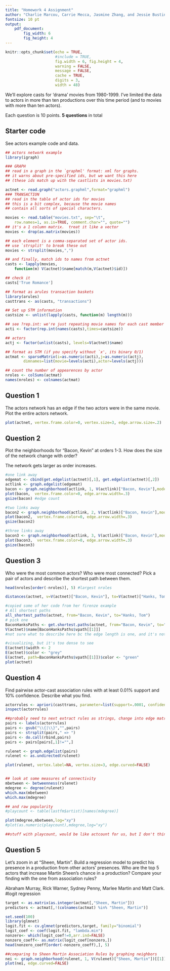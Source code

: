 ```yaml
---
title: "Homework 4 Assignment"
author: "Charlie Marcou, Carrie Mecca, Jasmine Zhang, and Jessie Bustin"
fontsize: 10 pt
output: 
    pdf_document:
        fig_width: 6
        fig_height: 4
---
```


```r
knitr::opts_chunk$set(echo = TRUE, 
                      #include = TRUE, 
                      fig.width = 6, fig.height = 4,
                      warning = FALSE,
                      message = FALSE,
                      cache = TRUE,
                      digits = 3,
                      width = 48) 
```


We’ll explore casts for ‘drama’ movies from 1980-1999. I’ve limited the data to actors in more than ten productions over this time period (and to movies with more than ten actors).

Each question is 10 points. **5 questions** in total

## Starter code

See actors example code and data.
```r
## actors network example
library(igraph)

### GRAPH
## read in a graph in the `graphml' format: xml for graphs.
## it warns about pre-specified ids, but we want this here
## (these ids match up with the castlists in movies.txt)

actnet <- read.graph("actors.graphml",format="graphml")
### TRANSACTION
## read in the table of actor ids for movies
## this is a bit complex, because the movie names
## contain all sorts of special characters.

movies <- read.table("movies.txt", sep="\t", 
	row.names=1, as.is=TRUE, comment.char="", quote="")
## it's a 1 column matrix.  treat it like a vector
movies <- drop(as.matrix(movies))

## each element is a comma-separated set of actor ids.  
## use `strsplit' to break these out
movies <- strsplit(movies,",")

## and finally, match ids to names from actnet
casts <- lapply(movies, 
	function(m) V(actnet)$name[match(m,V(actnet)$id)])

## check it
casts['True Romance']

## format as arules transaction baskets
library(arules)
casttrans <- as(casts, "transactions")

## Set up STM information
castsize <- unlist(lapply(casts, function(m) length(m)))

## see ?rep.int: we're just repeating movie names for each cast member
acti <- factor(rep.int(names(casts),times=castsize))

## actors
actj <- factor(unlist(casts), levels=V(actnet)$name)

## format as STM (if you specify without `x', its binary 0/1)
actmat <- sparseMatrix(i=as.numeric(acti),j=as.numeric(actj),
		dimnames=list(movie=levels(acti),actor=levels(actj)))

## count the number of appearences by actor
nroles <- colSums(actmat)
names(nroles) <- colnames(actmat)
```

## Question 1
 The actors network has an edge if the two actors were in the same movie. Plot the entire actors network.
 
```r
plot(actnet, vertex.frame.color=0, vertex.size=3, edge.arrow.size=.2)
```

## Question 2
Plot the neighborhoods for “Bacon, Kevin” at orders 1-3. How does the size of the network change with order?

The network gets larger as order increases.
```r
#one link away
edgemat <- cbind(get.edgelist(actnet)[,1], get.edgelist(actnet)[,2])
actlink <- graph.edgelist(edgemat)
bacon <- graph.neighborhood(actlink, 1, V(actlink)["Bacon, Kevin"],mode="in")[[1]]
plot(bacon,  vertex.frame.color=0, edge.arrow.width=.3)
gsize(bacon) #edge count

#two links away
bacon2 <- graph.neighborhood(actlink, 2, V(actlink)["Bacon, Kevin"],mode="in")[[1]]
plot(bacon2,  vertex.frame.color=0, edge.arrow.width=.3)
gsize(bacon2)

#three links away
bacon3 <- graph.neighborhood(actlink, 3, V(actlink)["Bacon, Kevin"],mode="in")[[1]]
plot(bacon3,  vertex.frame.color=0, edge.arrow.width=.3)
gsize(bacon3)
```

## Question 3
Who were the most common actors? Who were most connected? Pick a pair of actors and describe the shortest path between them.

```r
head(nroles[order(-nroles)], 5) #largest nroles

distances(actnet, v=V(actnet)["Bacon, Kevin"], to=V(actnet)["Hanks, Tom"], weights=NA)#started shortest path

#copied some of her code from her firenze example
# All shortest paths
all_shortest_paths(actnet, from="Bacon, Kevin", to="Hanks, Tom")
# pick one
BaconHanksPaths <- get.shortest.paths(actnet, from="Bacon, Kevin", to="Hanks, Tom")
V(actnet)$name[BaconHanksPaths$vpath[[1]]]
#not sure what to describe here bc the edge length is one, and it's not like we can describe what movies they shared based on this. I guess we could pick a less common pair that hopefully have two edges to describe better.

#visualizing, but it's too dense to see
E(actnet)$width <- 2
E(actnet)$color <- "grey"
E(actnet, path=BaconHanksPaths$vpath[[1]])$color <- "green"
plot(actnet)
```

## Question 4
Find pairwise actor-cast association rules with at least 0.01% support and 10% confidence. Describe what you find.
```r
actorrules <- apriori(casttrans, parameter=list(support=.0001, confidence=.1, maxlen=2))
inspect(actorrules)

##probably need to next extract rules as strings, change into edge matrix, 
pairs <- labels(actorrules)
pairs <- gsub("\\{|\\}","",pairs)
pairs <- strsplit(pairs," => ")
pairs <- do.call(rbind,pairs)
pairs <- pairs[pairs[,1]!="",]

rulenet <- graph.edgelist(pairs)
rulenet <- as.undirected(rulenet)

plot(rulenet, vertex.label=NA, vertex.size=3, edge.curved=FALSE)


## look at some measures of connectivity
mbetween <- betweenness(rulenet)
mdegree <- degree(rulenet)
which.max(mbetween)
which.max(mdegree)

## and raw popularity
#playcount <- table(lastfm$artist)[names(mdegree)]

plot(mdegree,mbetween,log="xy")
#plot(as.numeric(playcount),mdegree,log="xy")

##stuff with playcount, would be like actcount for us, but I don't think our stuff is in the same format as in her lastfm.R example. not sure we want to lose time trying to figure that out. 
```

## Question 5
Let's zoom in at "Sheen, Martin". Build a regression model to predict his presence in a production from other actors' presences. Who are the top 5 actors that increase Martin Sheen's chance in a production? Compare your finding with the one from association rules? 

Abraham Murray, Rick Warner, Sydney Penny, Marlee Martin and Matt Clark. #logit regression

```r
target <- as.matrix(as.integer(actmat[,"Sheen, Martin"]))
predictors <- actmat[,!(colnames(actmat) %in% "Sheen, Martin")]

set.seed(100)
library(glmnet)
logit.fit <- cv.glmnet(predictors,target, family="binomial")
logit_coef <- coef(logit.fit, "lambda.min")
nonzero<- which(logit_coef!=0,arr.ind=FALSE)
nonzero_coeff<- as.matrix(logit_coef[nonzero,])
head(nonzero_coeff[order(-nonzero_coeff),], 5)

##comparing to Sheen Martin Association Rules by graphing neighbors
nei <- graph.neighborhood(rulenet, 1, V(rulenet)["Sheen, Martin"])[[1]]
plot(nei, edge.curved=FALSE)

```

